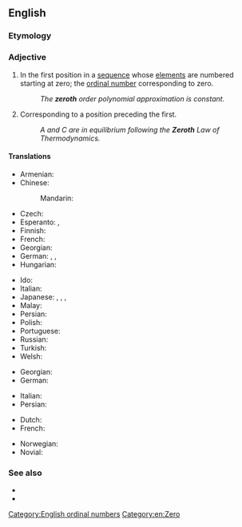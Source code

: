 ==English==
{{wikipedia}}
{{number box|en|0}}

===Etymology===
{{suffix|en|zero|th}}

===Adjective===
{{en-adj|-}}

# {{lb|en|mathematics}} In the first position in a [[sequence]] whose [[element]]s are numbered starting at zero; the [[ordinal number]] corresponding to zero.
#: ''The '''zeroth''' order polynomial approximation is constant.''
# Corresponding to a position preceding the first.
#: ''A and C are in equilibrium following the '''Zeroth''' Law of Thermodynamics.''

====Translations====
{{trans-top|ordinal number corresponding to zero}}
* Armenian: {{t|hy|զրոերորդ}}
* Chinese:
*: Mandarin: {{t|cmn|第零|tr=dìlíng|sc=Hani}}
* Czech: {{t|cs|nultý|m}}
* Esperanto: {{t|eo|nula}}, {{t|eo|nulaj|p}}
* Finnish: {{t+|fi|nollas}}
* French: {{t+|fr|zérotième}}
* Georgian: {{t|ka|ნულოვანი}}
* German: {{t+|de|nullter|m}}, {{t+|de|nullte|f}} {{qualifier|or masculine and neutral definite}}, {{t+|de|nulltes|n}}
* Hungarian: {{t+|hu|nulladik}}
{{trans-mid}}
* Ido: {{t|io|zeresma}}
* Italian: {{t+|it|zeresimo}}
* Japanese: {{t|ja|第零|tr=dairei|sc=Jpan}}, {{t|ja|第ゼロ|tr=dai-zero|sc=Jpan}}, {{t|ja|零番目|tr=reiban-me|sc=Jpan}}, {{t|ja|ゼロ番目|tr=zero-ban-me|sc=Jpan}}
* Malay: {{t|ms|kekosong}}
* Persian: {{t|fa|صفرم|tr=sefrom|sc=fa-Arab}}
* Polish: {{t+|pl|zerowy|m}}
* Portuguese: {{t|pt|zerésimo|m}}
* Russian: {{t+|ru|нулево́й}}
* Turkish: {{t+|tr|sıfırıncı}}
* Welsh: {{t|cy|serofed}}
{{trans-bottom}}

{{trans-top|corresponding to a position preceding the first}}
* Georgian: {{t|ka|ნულოვანი}}
* German: {{t+|de|nullte}}
{{trans-mid}}
* Italian: {{t+|it|zeresimo}}
* Persian: {{t|fa|صفرم|tr=sefrom|sc=fa-Arab}}
{{trans-bottom}}

{{checktrans-top}}
* Dutch: {{t+check|nl|nulde}}
* French: {{t-check|fr|zeroième}}
{{trans-mid}}
* Norwegian: {{t-check|no|nulte}}
* Novial: {{t-check|nov|seroesmi}}
{{trans-bottom}}

===See also===
* {{l|en|null}}
* {{l|en|0th}}

[[Category:English ordinal numbers]]
[[Category:en:Zero]]